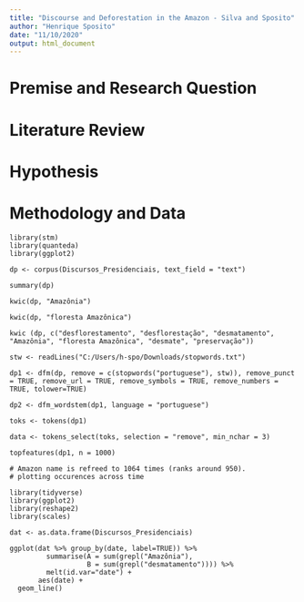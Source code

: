```yaml
---
title: "Discourse and Deforestation in the Amazon - Silva and Sposito"
author: "Henrique Sposito"
date: "11/10/2020"
output: html_document
---
```


# Premise and Research Question


# Literature Review


# Hypothesis 


# Methodology and Data

```
library(stm)
library(quanteda)
library(ggplot2)

dp <- corpus(Discursos_Presidenciais, text_field = "text")

summary(dp)

kwic(dp, "Amazônia")

kwic(dp, "floresta Amazônica")

kwic (dp, c("desflorestamento", "desflorestação", "desmatamento", "Amazônia", "floresta Amazônica", "desmate", "preservação"))

stw <- readLines("C:/Users/h-spo/Downloads/stopwords.txt")

dp1 <- dfm(dp, remove = c(stopwords("portuguese"), stw)), remove_punct = TRUE, remove_url = TRUE, remove_symbols = TRUE, remove_numbers = TRUE, tolower=TRUE)

dp2 <- dfm_wordstem(dp1, language = "portuguese")

toks <- tokens(dp1) 

data <- tokens_select(toks, selection = "remove", min_nchar = 3)

topfeatures(dp1, n = 1000)

# Amazon name is refreed to 1064 times (ranks around 950). 
# plotting occurences across time

library(tidyverse)
library(ggplot2)
library(reshape2)
library(scales)

dat <- as.data.frame(Discursos_Presidenciais)

ggplot(dat %>% group_by(date, label=TRUE)) %>%
         summarise(A = sum(grepl("Amazônia"),
                   B = sum(grepl("desmatamento")))) %>%
         melt(id.var="date") +
       aes(date) +
  geom_line()



```
